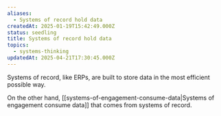 ```yaml
---
aliases:
  - Systems of record hold data
createdAt: 2025-01-19T15:42:49.000Z
status: seedling
title: Systems of record hold data
topics:
  - systems-thinking
updatedAt: 2025-04-21T17:30:45.000Z
---
```

Systems of record, like ERPs, are built to store data in the most efficient possible way.

On the other hand, [[systems-of-engagement-consume-data|Systems of engagement consume data]] that comes from systems of record.
